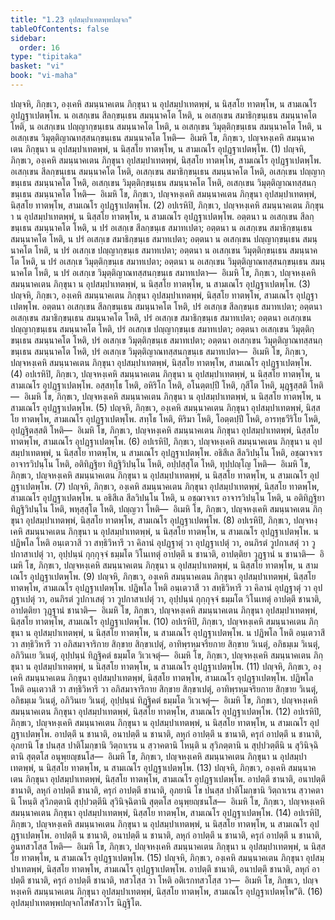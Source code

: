```yaml
---
title: "1.23 อุปสมฺปาเทตพฺพปญฺจก"
tableOfContents: false
sidebar:
  order: 16
type: "tipitaka"
basket: "vi"
book: "vi-maha"
---
```



<DynamicBreadcrumb />

<Division number="84" book="vi-maha">

<Paragraph number="369" book="vi-maha">
ปญฺจหิ, ภิกฺขเว, องฺเคหิ สมนฺนาคเตน ภิกฺขุนา น อุปสมฺปาเทตพฺพํ, น นิสฺสโย ทาตพฺโพ, น สามเณโร อุปฏฺฐาเปตพฺโพ. น อเสกฺเขน สีลกฺขนฺเธน สมนฺนาคโต โหติ, น อเสกฺเขน สมาธิกฺขนฺเธน สมนฺนาคโต โหติ, น อเสกฺเขน ปญฺญากฺขนฺเธน สมนฺนาคโต โหติ, น อเสกฺเขน วิมุตฺติกฺขนฺเธน สมนฺนาคโต โหติ, น อเสกฺเขน วิมุตฺติญาณทสฺสนกฺขนฺเธน สมนฺนาคโต โหติ—  อิเมหิ โข, ภิกฺขเว, ปญฺจหงฺเคหิ สมนฺนาคเตน ภิกฺขุนา น อุปสมฺปาเทตพฺพํ, น นิสฺสโย ทาตพฺโพ, น สามเณโร อุปฏฺฐาเปตพฺโพ. (1)
</Paragraph>

<Paragraph number="370" book="vi-maha">
ปญฺจหิ, ภิกฺขเว, องฺเคหิ สมนฺนาคเตน ภิกฺขุนา อุปสมฺปาเทตพฺพํ, นิสฺสโย ทาตพฺโพ, สามเณโร อุปฏฺฐาเปตพฺโพ. อเสกฺเขน สีลกฺขนฺเธน สมนฺนาคโต โหติ, อเสกฺเขน สมาธิกฺขนฺเธน สมนฺนาคโต โหติ, อเสกฺเขน ปญฺญากฺขนฺเธน สมนฺนาคโต โหติ, อเสกฺเขน วิมุตฺติกฺขนฺเธน สมนฺนาคโต โหติ, อเสกฺเขน วิมุตฺติญาณทสฺสนกฺขนฺเธน สมนฺนาคโต โหติ—  อิเมหิ โข, ภิกฺขเว, ปญฺจหงฺเคหิ สมนฺนาคเตน ภิกฺขุนา อุปสมฺปาเทตพฺพํ, นิสฺสโย ทาตพฺโพ, สามเณโร อุปฏฺฐาเปตพฺโพ. (2)
</Paragraph>

<Paragraph number="371" book="vi-maha">
อปเรหิปิ, ภิกฺขเว, ปญฺจหงฺเคหิ สมนฺนาคเตน ภิกฺขุนา น อุปสมฺปาเทตพฺพํ, น นิสฺสโย ทาตพฺโพ, น สามเณโร อุปฏฺฐาเปตพฺโพ. อตฺตนา น อเสกฺเขน สีลกฺขนฺเธน สมนฺนาคโต โหติ, น ปรํ อเสกฺเข สีลกฺขนฺเธ สมาทเปตา; อตฺตนา น อเสกฺเขน สมาธิกฺขนฺเธน สมนฺนาคโต โหติ, น ปรํ อเสกฺเข สมาธิกฺขนฺเธ สมาทเปตา; อตฺตนา น อเสกฺเขน ปญฺญากฺขนฺเธน สมนฺนาคโต โหติ, น ปรํ อเสกฺเข ปญฺญากฺขนฺเธ สมาทเปตา; อตฺตนา น อเสกฺเขน วิมุตฺติกฺขนฺเธน สมนฺนาคโต โหติ, น ปรํ อเสกฺเข วิมุตฺติกฺขนฺเธ สมาทเปตา; อตฺตนา น อเสกฺเขน วิมุตฺติญาณทสฺสนกฺขนฺเธน สมนฺนาคโต โหติ, น ปรํ อเสกฺเข วิมุตฺติญาณทสฺสนกฺขนฺเธ สมาทเปตา—  อิเมหิ โข, ภิกฺขเว, ปญฺจหงฺเคหิ สมนฺนาคเตน ภิกฺขุนา น อุปสมฺปาเทตพฺพํ, น นิสฺสโย ทาตพฺโพ, น สามเณโร อุปฏฺฐาเปตพฺโพ. (3)
</Paragraph>

<Paragraph number="372" book="vi-maha">
ปญฺจหิ, ภิกฺขเว, องฺเคหิ สมนฺนาคเตน ภิกฺขุนา อุปสมฺปาเทตพฺพํ, นิสฺสโย ทาตพฺโพ, สามเณโร อุปฏฺฐาเปตพฺโพ. อตฺตนา อเสกฺเขน สีลกฺขนฺเธน สมนฺนาคโต โหติ, ปรํ อเสกฺเข สีลกฺขนฺเธ สมาทเปตา; อตฺตนา อเสกฺเขน สมาธิกฺขนฺเธน สมนฺนาคโต โหติ, ปรํ อเสกฺเข สมาธิกฺขนฺเธ สมาทเปตา; อตฺตนา อเสกฺเขน ปญฺญากฺขนฺเธน สมนฺนาคโต โหติ, ปรํ อเสกฺเข ปญฺญากฺขนฺเธ สมาทเปตา; อตฺตนา อเสกฺเขน วิมุตฺติกฺขนฺเธน สมนฺนาคโต โหติ, ปรํ อเสกฺเข วิมุตฺติกฺขนฺเธ สมาทเปตา; อตฺตนา อเสกฺเขน วิมุตฺติญาณทสฺสนกฺขนฺเธน สมนฺนาคโต โหติ, ปรํ อเสกฺเข วิมุตฺติญาณทสฺสนกฺขนฺเธ สมาทเปตา—  อิเมหิ โข, ภิกฺขเว, ปญฺจหงฺเคหิ สมนฺนาคเตน ภิกฺขุนา อุปสมฺปาเทตพฺพํ, นิสฺสโย ทาตพฺโพ, สามเณโร อุปฏฺฐาเปตพฺโพ. (4)
</Paragraph>

<Paragraph number="373" book="vi-maha">
อปเรหิปิ, ภิกฺขเว, ปญฺจหงฺเคหิ สมนฺนาคเตน ภิกฺขุนา น อุปสมฺปาเทตพฺพํ, น นิสฺสโย ทาตพฺโพ, น สามเณโร อุปฏฺฐาเปตพฺโพ. อสฺสทฺโธ โหติ, อหิริโก โหติ, อโนตฺตปฺปี โหติ, กุสีโต โหติ, มุฏฺฐสฺสติ โหติ—  อิเมหิ โข, ภิกฺขเว, ปญฺจหงฺเคหิ สมนฺนาคเตน ภิกฺขุนา น อุปสมฺปาเทตพฺพํ, น นิสฺสโย ทาตพฺโพ, น สามเณโร อุปฏฺฐาเปตพฺโพ. (5)
</Paragraph>

<Paragraph number="374" book="vi-maha">
ปญฺจหิ, ภิกฺขเว, องฺเคหิ สมนฺนาคเตน ภิกฺขุนา อุปสมฺปาเทตพฺพํ, นิสฺสโย ทาตพฺโพ, สามเณโร อุปฏฺฐาเปตพฺโพ. สทฺโธ โหติ, หิริมา โหติ, โอตฺตปฺปี โหติ, อารทฺธวีริโย โหติ, อุปฏฺฐิตสฺสติ โหติ—  อิเมหิ โข, ภิกฺขเว, ปญฺจหงฺเคหิ สมนฺนาคเตน ภิกฺขุนา อุปสมฺปาเทตพฺพํ, นิสฺสโย ทาตพฺโพ, สามเณโร อุปฏฺฐาเปตพฺโพ. (6)
</Paragraph>

<Paragraph number="375" book="vi-maha">
อปเรหิปิ, ภิกฺขเว, ปญฺจหงฺเคหิ สมนฺนาคเตน ภิกฺขุนา น อุปสมฺปาเทตพฺพํ, น นิสฺสโย ทาตพฺโพ, น สามเณโร อุปฏฺฐาเปตพฺโพ. อธิสีเล สีลวิปนฺโน โหติ, อชฺฌาจาเร อาจารวิปนฺโน โหติ, อติทิฏฺฐิยา ทิฏฺฐิวิปนฺโน โหติ, อปฺปสฺสุโต โหติ, ทุปฺปญฺโญ โหติ—  อิเมหิ โข, ภิกฺขเว, ปญฺจหงฺเคหิ สมนฺนาคเตน ภิกฺขุนา น อุปสมฺปาเทตพฺพํ, น นิสฺสโย ทาตพฺโพ, น สามเณโร อุปฏฺฐาเปตพฺโพ. (7)
</Paragraph>

<Paragraph number="376" book="vi-maha">
ปญฺจหิ, ภิกฺขเว, องฺเคหิ สมนฺนาคเตน ภิกฺขุนา อุปสมฺปาเทตพฺพํ, นิสฺสโย ทาตพฺโพ, สามเณโร อุปฏฺฐาเปตพฺโพ. น อธิสีเล สีลวิปนฺโน โหติ, น อชฺฌาจาเร อาจารวิปนฺโน โหติ, น อติทิฏฺฐิยา ทิฏฺฐิวิปนฺโน โหติ, พหุสฺสุโต โหติ, ปญฺญวา โหติ—  อิเมหิ โข, ภิกฺขเว, ปญฺจหงฺเคหิ สมนฺนาคเตน ภิกฺขุนา อุปสมฺปาเทตพฺพํ, นิสฺสโย ทาตพฺโพ, สามเณโร อุปฏฺฐาเปตพฺโพ. (8)
</Paragraph>

<Paragraph number="377" book="vi-maha">
อปเรหิปิ, ภิกฺขเว, ปญฺจหงฺเคหิ สมนฺนาคเตน ภิกฺขุนา น อุปสมฺปาเทตพฺพํ, น นิสฺสโย ทาตพฺโพ, น สามเณโร อุปฏฺฐาเปตพฺโพ. น ปฏิพโล โหติ อนฺเตวาสึ วา สทฺธิวิหารึ วา คิลานํ อุปฏฺฐาตุํ วา อุปฏฺฐาเปตุํ วา, อนภิรตํ วูปกาเสตุํ วา วูปกาสาเปตุํ วา, อุปฺปนฺนํ กุกฺกุจฺจํ ธมฺมโต วิโนเทตุํ อาปตฺตึ น ชานาติ, อาปตฺติยา วุฏฺฐานํ น ชานาติ—  อิเมหิ โข, ภิกฺขเว, ปญฺจหงฺเคหิ สมนฺนาคเตน ภิกฺขุนา น อุปสมฺปาเทตพฺพํ, น นิสฺสโย ทาตพฺโพ, น สามเณโร อุปฏฺฐาเปตพฺโพ. (9)
</Paragraph>

<Paragraph number="378" book="vi-maha">
ปญฺจหิ, ภิกฺขเว, องฺเคหิ สมนฺนาคเตน ภิกฺขุนา อุปสมฺปาเทตพฺพํ, นิสฺสโย ทาตพฺโพ, สามเณโร อุปฏฺฐาเปตพฺโพ. ปฏิพโล โหติ อนฺเตวาสึ วา สทฺธิวิหารึ วา คิลานํ อุปฏฺฐาตุํ วา อุปฏฺฐาเปตุํ วา, อนภิรตํ วูปกาเสตุํ วา วูปกาสาเปตุํ วา, อุปฺปนฺนํ กุกฺกุจฺจํ ธมฺมโต วิโนเทตุํ อาปตฺตึ ชานาติ, อาปตฺติยา วุฏฺฐานํ ชานาติ—  อิเมหิ โข, ภิกฺขเว, ปญฺจหงฺเคหิ สมนฺนาคเตน ภิกฺขุนา อุปสมฺปาเทตพฺพํ, นิสฺสโย ทาตพฺโพ, สามเณโร อุปฏฺฐาเปตพฺโพ. (10)
</Paragraph>

<Paragraph number="379" book="vi-maha">
อปเรหิปิ, ภิกฺขเว, ปญฺจหงฺเคหิ สมนฺนาคเตน ภิกฺขุนา น อุปสมฺปาเทตพฺพํ, น นิสฺสโย ทาตพฺโพ, น สามเณโร อุปฏฺฐาเปตพฺโพ. น ปฏิพโล โหติ อนฺเตวาสึ วา สทฺธิวิหารึ วา อภิสมาจาริกาย สิกฺขาย สิกฺขาเปตุํ, อาทิพฺรหฺมจริยกาย สิกฺขาย วิเนตุํ, อภิธมฺเม วิเนตุํ, อภิวินเย วิเนตุํ, อุปฺปนฺนํ ทิฏฺฐิคตํ ธมฺมโต วิเวเจตุํ—  อิเมหิ โข, ภิกฺขเว, ปญฺจหงฺเคหิ สมนฺนาคเตน ภิกฺขุนา น อุปสมฺปาเทตพฺพํ, น นิสฺสโย ทาตพฺโพ, น สามเณโร อุปฏฺฐาเปตพฺโพ. (11)
</Paragraph>

<Paragraph number="380" book="vi-maha">
ปญฺจหิ, ภิกฺขเว, องฺเคหิ สมนฺนาคเตน ภิกฺขุนา อุปสมฺปาเทตพฺพํ, นิสฺสโย ทาตพฺโพ, สามเณโร อุปฏฺฐาเปตพฺโพ. ปฏิพโล โหติ อนฺเตวาสึ วา สทฺธิวิหารึ วา อภิสมาจาริกาย สิกฺขาย สิกฺขาเปตุํ, อาทิพฺรหฺมจริยกาย สิกฺขาย วิเนตุํ, อภิธมฺเม วิเนตุํ, อภิวินเย วิเนตุํ, อุปฺปนฺนํ ทิฏฺฐิคตํ ธมฺมโต วิเวเจตุํ—  อิเมหิ โข, ภิกฺขเว, ปญฺจหงฺเคหิ สมนฺนาคเตน ภิกฺขุนา อุปสมฺปาเทตพฺพํ, นิสฺสโย ทาตพฺโพ, สามเณโร อุปฏฺฐาเปตพฺโพ. (12)
</Paragraph>

<Paragraph number="381" book="vi-maha">
อปเรหิปิ, ภิกฺขเว, ปญฺจหงฺเคหิ สมนฺนาคเตน ภิกฺขุนา น อุปสมฺปาเทตพฺพํ, น นิสฺสโย ทาตพฺโพ, น สามเณโร อุปฏฺฐาเปตพฺโพ. อาปตฺตึ น ชานาติ, อนาปตฺตึ น ชานาติ, ลหุกํ อาปตฺตึ น ชานาติ, ครุกํ อาปตฺตึ น ชานาติ, อุภยานิ โข ปนสฺส ปาติโมกฺขานิ วิตฺถาเรน น สฺวาคตานิ โหนฺติ น สุวิภตฺตานิ น สุปฺปวตฺตีนิ น สุวินิจฺฉิตานิ สุตฺตโส อนุพฺยญฺชนโส—  อิเมหิ โข, ภิกฺขเว, ปญฺจหงฺเคหิ สมนฺนาคเตน ภิกฺขุนา น อุปสมฺปาเทตพฺพํ, น นิสฺสโย ทาตพฺโพ, น สามเณโร อุปฏฺฐาเปตพฺโพ. (13)
</Paragraph>

<Paragraph number="382" book="vi-maha">
ปญฺจหิ, ภิกฺขเว, องฺเคหิ สมนฺนาคเตน ภิกฺขุนา อุปสมฺปาเทตพฺพํ, นิสฺสโย ทาตพฺโพ, สามเณโร อุปฏฺฐาเปตพฺโพ. อาปตฺตึ ชานาติ, อนาปตฺตึ ชานาติ, ลหุกํ อาปตฺตึ ชานาติ, ครุกํ อาปตฺตึ ชานาติ, อุภยานิ โข ปนสฺส ปาติโมกฺขานิ วิตฺถาเรน สฺวาคตานิ โหนฺติ สุวิภตฺตานิ สุปฺปวตฺตีนิ สุวินิจฺฉิตานิ สุตฺตโส อนุพฺยญฺชนโส—  อิเมหิ โข, ภิกฺขเว, ปญฺจหงฺเคหิ สมนฺนาคเตน ภิกฺขุนา อุปสมฺปาเทตพฺพํ, นิสฺสโย ทาตพฺโพ, สามเณโร อุปฏฺฐาเปตพฺโพ. (14)
</Paragraph>

<Paragraph number="383" book="vi-maha">
อปเรหิปิ, ภิกฺขเว, ปญฺจหงฺเคหิ สมนฺนาคเตน ภิกฺขุนา น อุปสมฺปาเทตพฺพํ, น นิสฺสโย ทาตพฺโพ, น สามเณโร อุปฏฺฐาเปตพฺโพ. อาปตฺตึ น ชานาติ, อนาปตฺตึ น ชานาติ, ลหุกํ อาปตฺตึ น ชานาติ, ครุกํ อาปตฺตึ น ชานาติ, อูนทสวโสฺส โหติ—  อิเมหิ โข, ภิกฺขเว, ปญฺจหงฺเคหิ สมนฺนาคเตน ภิกฺขุนา น อุปสมฺปาเทตพฺพํ, น นิสฺสโย ทาตพฺโพ, น สามเณโร อุปฏฺฐาเปตพฺโพ. (15)
</Paragraph>

<Paragraph number="384" book="vi-maha">
ปญฺจหิ, ภิกฺขเว, องฺเคหิ สมนฺนาคเตน ภิกฺขุนา อุปสมฺปาเทตพฺพํ, นิสฺสโย ทาตพฺโพ, สามเณโร อุปฏฺฐาเปตพฺโพ. อาปตฺตึ ชานาติ, อนาปตฺตึ ชานาติ, ลหุกํ อาปตฺตึ ชานาติ, ครุกํ อาปตฺตึ ชานาติ, ทสวโสฺส วา โหติ อติเรกทสวโสฺส วา—  อิเมหิ โข, ภิกฺขเว, ปญฺจหงฺเคหิ สมนฺนาคเตน ภิกฺขุนา อุปสมฺปาเทตพฺพํ, นิสฺสโย ทาตพฺโพ, สามเณโร อุปฏฺฐาเปตพฺโพ”ติ. (16)

</Paragraph>
</Division>

<Paragraph number="385" type="center" book="vi-maha">
อุปสมฺปาเทตพฺพปญฺจกโสฬสวาโร นิฏฺฐิโต.
</Paragraph>